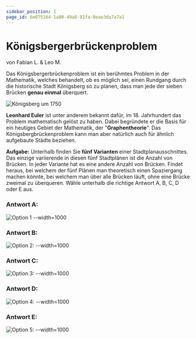 ```yaml
---
sidebar_position: 1
page_id: 6e075164-1a80-49a8-91fa-0eae3da7a7a1
---
```



# Königsbergerbrückenproblem

von Fabian L. & Leo M.

Das Königsbergerbrückenproblem ist ein berühmtes Problem in der Mathematik, welches behandelt, ob es möglich sei, einen Rundgang durch die historische Stadt Königsberg so zu planen, dass man jede der sieben Brücken **genau einmal** überquert.

![Königsberg um 1750](./images/Konigsberg_bridges.png)

**Leonhard Euler** ist unter anderem bekannt dafür, im 18. Jahrhundert das Problem mathematisch gelöst zu haben. Dabei begründete er die Basis für ein heutiges Gebiet der Mathematik, der "**Graphentheorie**". Das Königsbergbrückenproblem kann man aber natürlich auch für ähnlich aufgebaute Städte beziehen.

**Aufgabe:** Unterhalb finden Sie **fünf Varianten** einer Stadtplanausschnittes. Das einzige variierende in diesen fünf Stadtplänen ist die Anzahl von Brücken. In jeder Variante hat es eine andere Anzahl von Brücken. Findet heraus, bei welchem der fünf Plänen man theoretisch einen Spaziergang machen könnte, bei welchem man über alle Brücken läuft, ohne eine Brücke zweimal zu überqueren. Wähle unterhalb die richtige Antwort A, B, C, D oder E aus.

### Antwort A:

![Option 1 --width=1000](./images/Karte-1.png)

### Antwort B:

![Option 2: --width=1000](./images/Karte2.png)

### Antwort C:

![Option 3: --width=1000](./images/Karte3.png)

### Antwort D:

![Option 4: --width=1000](./images/Karte4.png)

### Antwort E:

![Option 5: --width=1000](./images/Karte5.png)